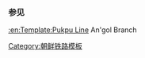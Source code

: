 {{鐵道路線
| 模板名稱 = 安溝線
| 名稱 = [[安溝線]]
| 代表色 = blue
| 背景顏色 = #ffffff
| 車站列表 = [[文岳站|文岳]] - [[安溝站|安溝]]
}}<noinclude>
===参见===
[[:en:Template:Pukpu Line]] An'gol Branch
[[Category:朝鲜铁路模板]]
</noinclude>